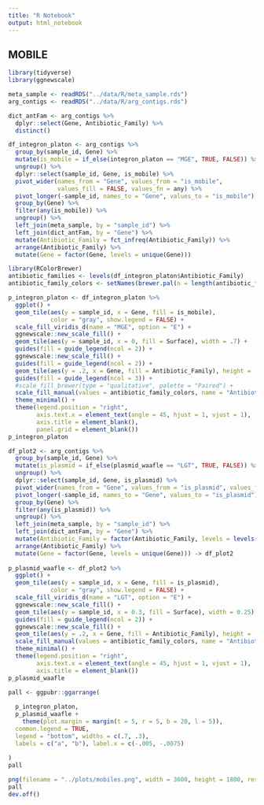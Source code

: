 ```yaml
---
title: "R Notebook"
output: html_notebook
---
```


## MOBILE

```r
library(tidyverse)
library(ggnewscale)
```

```r
meta_sample <- readRDS("../data/R/meta_sample.rds")
arg_contigs <- readRDS("../data/R/arg_contigs.rds") 

dict_antFam <- arg_contigs %>%
  dplyr::select(Gene, Antibiotic_Family) %>%
  distinct()
```


```r
df_integron_platon <- arg_contigs %>%
  group_by(sample_id, Gene) %>%
  mutate(is_mobile = if_else(integron_platon == "MGE", TRUE, FALSE)) %>%
  ungroup() %>%
  dplyr::select(sample_id, Gene, is_mobile) %>%
  pivot_wider(names_from = "Gene", values_from = "is_mobile", 
              values_fill = FALSE, values_fn = any) %>%
  pivot_longer(-sample_id, names_to = "Gene", values_to = "is_mobile") %>%
  group_by(Gene) %>%
  filter(any(is_mobile)) %>%
  ungroup() %>%
  left_join(meta_sample, by = "sample_id") %>%
  left_join(dict_antFam, by = "Gene") %>%
  mutate(Antibiotic_Family = fct_infreq(Antibiotic_Family)) %>%
  arrange(Antibiotic_Family) %>%  
  mutate(Gene = factor(Gene, levels = unique(Gene)))

library(RColorBrewer)
antibiotic_families <- levels(df_integron_platon$Antibiotic_Family)
antibiotic_family_colors <- setNames(brewer.pal(n = length(antibiotic_families), name = "Paired"), antibiotic_families)

p_integron_platon <- df_integron_platon %>%
  ggplot() +
  geom_tile(aes(y = sample_id, x = Gene, fill = is_mobile), 
            color = "gray", show.legend = FALSE) +
  scale_fill_viridis_d(name = "MGE", option = "E") +
  ggnewscale::new_scale_fill() +
  geom_tile(aes(y = sample_id, x = 0, fill = Surface), width = .7) +
  guides(fill = guide_legend(ncol = 2)) +
  ggnewscale::new_scale_fill() +
  guides(fill = guide_legend(ncol = 2)) + 
  geom_tile(aes(y = .2, x = Gene, fill = Antibiotic_Family), height = .45) +
  guides(fill = guide_legend(ncol = 3)) +
  #scale_fill_brewer(type = "qualitative", palette = "Paired") +
  scale_fill_manual(values = antibiotic_family_colors, name = "Antibiotic Family") +
  theme_minimal() +
  theme(legend.position = "right",
        axis.text.x = element_text(angle = 45, hjust = 1, vjust = 1),
        axis.title = element_blank(), 
        panel.grid = element_blank())
p_integron_platon
```


```r
df_plot2 <- arg_contigs %>%
  group_by(sample_id, Gene) %>%
  mutate(is_plasmid = if_else(plasmid_waafle == "LGT", TRUE, FALSE)) %>%
  ungroup() %>%
  dplyr::select(sample_id, Gene, is_plasmid) %>%
  pivot_wider(names_from = "Gene", values_from = "is_plasmid", values_fill = FALSE, values_fn = any) %>%
  pivot_longer(-sample_id, names_to = "Gene", values_to = "is_plasmid") %>%
  group_by(Gene) %>%
  filter(any(is_plasmid)) %>%
  ungroup() %>%
  left_join(meta_sample, by = "sample_id") %>%
  left_join(dict_antFam, by = "Gene") %>%
  mutate(Antibiotic_Family = factor(Antibiotic_Family, levels = levels(df_integron_platon$Antibiotic_Family))) %>%
  arrange(Antibiotic_Family) %>%  
  mutate(Gene = factor(Gene, levels = unique(Gene))) -> df_plot2
  
p_plasmid_waafle <- df_plot2 %>%
  ggplot() +
  geom_tile(aes(y = sample_id, x = Gene, fill = is_plasmid),
            color = "gray", show.legend = FALSE) +
  scale_fill_viridis_d(name = "LGT", option = "E") +
  ggnewscale::new_scale_fill() +
  geom_tile(aes(y = sample_id, x = 0.3, fill = Surface), width = 0.25) +
  guides(fill = guide_legend(ncol = 2)) + 
  ggnewscale::new_scale_fill() +
  geom_tile(aes(y = .2, x = Gene, fill = Antibiotic_Family), height = .5, ) +
  scale_fill_manual(values = antibiotic_family_colors, name = "Antibiotic Family") +
  theme_minimal() +
  theme(legend.position = "right",
        axis.text.x = element_text(angle = 45, hjust = 1, vjust = 1),
        axis.title = element_blank())
p_plasmid_waafle
```


```r
pall <- ggpubr::ggarrange(
  
  p_integron_platon,
  p_plasmid_waafle +
    theme(plot.margin = margin(t = 5, r = 5, b = 20, l = 5)),
  common.legend = TRUE,
  legend = "bottom", widths = c(.7, .3),
  labels = c("a", "b"), label.x = c(-.005, -.0075)
  
)
pall
```

```r
png(filename = "../plots/mobiles.png", width = 3600, height = 1800, res = 300)
pall
dev.off()
```


